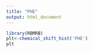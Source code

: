 ```yaml
---
title: "PHE"
output: html_document
---
```




```r
library(RBMRB)
plt<-chemical_shift_hist('PHE')
plt
```
